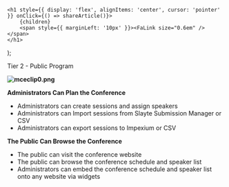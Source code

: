 

    <h1 style={{ display: 'flex', alignItems: 'center', cursor: 'pointer' }} onClick={() => shareArticle()}>
        {children} 
        <span style={{ marginLeft: '10px' }}><FaLink size="0.6em" /></span>
    </h1>
);

<ToastContainer />

<ClickableTitle>Tier 2 - Public Program</ClickableTitle>




**![mceclip0.png](../../../resources/article-images/4413810396307-Tier-2-Public-Program_1.png)**


**Administrators Can Plan the Conference**


* Administrators can create sessions and assign speakers
* Administrators can Import sessions from Slayte Submission Manager or CSV
* Administrators can export sessions to Impexium or CSV


**The Public Can Browse the Conference**


* The public can visit the conference website
* The public can browse the conference schedule and speaker list
* Administrators can embed the conference schedule and speaker list onto any website via widgets


